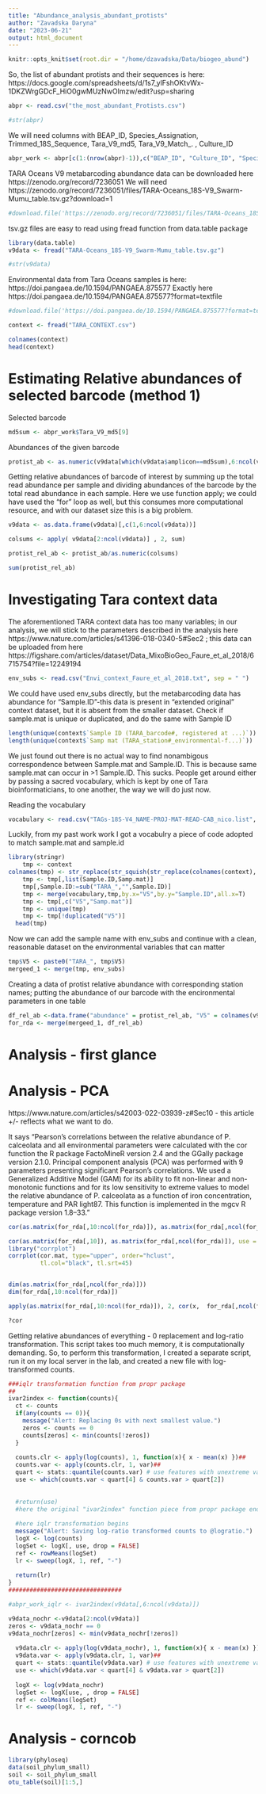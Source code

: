 ```yaml
---
title: "Abundance_analysis_abundant_protists"
author: "Zavadska Daryna"
date: "2023-06-21"
output: html_document
---
```


```r
knitr::opts_knit$set(root.dir = "/home/dzavadska/Data/biogeo_abund")
```


So, the list of abundant protists and their sequences is here:
https://docs.google.com/spreadsheets/d/1s7_ylFshOKtvWx-1DKZWrgGDcF_HiO0gwMUzNwOlmzw/edit?usp=sharing 

```r
abpr <- read.csv("the_most_abundant_Protists.csv")

#str(abpr)
```

We will need columns with BEAP_ID, Species_Assignation, Trimmed_18S_Sequence, Tara_V9_md5, Tara_V9_Match_. , Culture_ID

```r
abpr_work <- abpr[c(1:(nrow(abpr)-1)),c("BEAP_ID", "Culture_ID", "Species_Assignation", "Trimmed_18S_Sequence", "Tara_V9_md5", "Tara_V9_Match_.")]
```


TARA Oceans V9 metabarcoding abundance data can be downloaded here https://zenodo.org/record/7236051
We will need https://zenodo.org/record/7236051/files/TARA-Oceans_18S-V9_Swarm-Mumu_table.tsv.gz?download=1 

```r
#download.file('https://zenodo.org/record/7236051/files/TARA-Oceans_18S-V9_Swarm-Mumu_table.tsv.gz?download=1', destfile = "TARA-Oceans_18S-V9_Swarm-Mumu_table.tsv.gz", method = "wget")
```

tsv.gz files are easy to read using fread function from data.table package
```r
library(data.table)
v9data <- fread("TARA-Oceans_18S-V9_Swarm-Mumu_table.tsv.gz")

#str(v9data)
```

Environmental data from Tara Oceans samples is here: https://doi.pangaea.de/10.1594/PANGAEA.875577 
Exactly here https://doi.pangaea.de/10.1594/PANGAEA.875577?format=textfile 
```r
#download.file('https://doi.pangaea.de/10.1594/PANGAEA.875577?format=textfile', destfile = "TARA_SAMPLES_CONTEXT_ENV-WATERCOLUMN.tab", method = "wget")

context <- fread("TARA_CONTEXT.csv")
```

```r
colnames(context)
head(context)
```

# Estimating Relative abundances of selected barcode (method 1)

Selected barcode
```r
md5sum <- abpr_work$Tara_V9_md5[9]
```

Abundances of the given barcode
```r
protist_ab <- as.numeric(v9data[which(v9data$amplicon==md5sum),6:ncol(v9data)])
```

Getting relative abundances of barcode of interest by summing up the total read abundance per sample and dividing abundances of the barcode by the total read abundance in each sample.
Here we use function apply; we could have used the "for" loop as well, but this consumes more computational resource, and with our dataset size this is a big problem.
```r
v9data <- as.data.frame(v9data)[,c(1,6:ncol(v9data))]

colsums <- apply( v9data[2:ncol(v9data)] , 2, sum)

protist_rel_ab <- protist_ab/as.numeric(colsums)

sum(protist_rel_ab)
```
# Investigating Tara context data

The aforementioned TARA context data has too many variables; in our analysis, we will stick to the parameters described in the analysis here https://www.nature.com/articles/s41396-018-0340-5#Sec2 ;  this data can be uploaded from here
https://figshare.com/articles/dataset/Data_MixoBioGeo_Faure_et_al_2018/6715754?file=12249194 


```r
env_subs <- read.csv("Envi_context_Faure_et_al_2018.txt", sep = " ")
```

We could have used env_subs directly, but the metabarcoding data has abundance for "Sample.ID"-this data is present in "extended original" context dataset, but it is absent from the smaller dataset.
Check if sample.mat is unique or duplicated, and do the same with Sample ID

```r
length(unique(context$`Sample ID (TARA_barcode#, registered at ...)`))
length(unique(context$`Samp mat (TARA_station#_environmental-f...)`))
```
We just found out there is no actual way to find nonambigous correspondence between Sample.mat and Sample.ID. This is because same sample.mat can occur in >1 Sample.ID. This sucks. People get around either by passing a sacred vocabulary, which is kept by one of Tara bioinformaticians, to one another, the way we will do just now.

Reading the vocabulary
```r
vocabulary <- read.csv("TAGs-18S-V4_NAME-PROJ-MAT-READ-CAB_nico.list", sep = "\t", header = FALSE)
```


Luckily, from my past work work I got a vocabulry a piece of code adopted to match sample.mat and sample.id

```r
library(stringr)
    tmp <- context
colnames(tmp) <- str_replace(str_squish(str_replace(colnames(context), "[(](.+)[)]", "")), " ", ".")
    tmp <- tmp[,list(Sample.ID,Samp.mat)]
    tmp[,Sample.ID:=sub("TARA_","",Sample.ID)]
    tmp <- merge(vocabulary,tmp,by.x="V5",by.y="Sample.ID",all.x=T)
    tmp <- tmp[,c("V5","Samp.mat")]
    tmp <- unique(tmp)
    tmp <- tmp[!duplicated("V5")]
  head(tmp)
```

Now we can add the sample name with env_subs and continue with a clean, reasonable dataset on the environmental variables that can matter

```r
tmp$V5 <- paste0("TARA_", tmp$V5)
mergeed_1 <- merge(tmp, env_subs)
```


Creating a data of protist relative abundance with corresponding station names; 
putting the abundance of our barcode with the encironmental parameters in one table

```r
df_rel_ab <-data.frame("abundance" = protist_rel_ab, "V5" = colnames(v9data)[-1])
for_rda <- merge(mergeed_1, df_rel_ab)
```

# Analysis - first glance





# Analysis - PCA 
https://www.nature.com/articles/s42003-022-03939-z#Sec10 - this article +/- reflects what we want to do.

It says "Pearson’s correlations between the relative abundance of P. calceolata and all environmental parameters were calculated with the cor function the R package FactoMineR version 2.4 and the GGally package version 2.1.0. Principal component analysis (PCA) was performed with 9 parameters presenting significant Pearson’s correlations. We used a Generalized Additive Model (GAM) for its ability to fit non-linear and non-monotonic functions and for its low sensitivity to extreme values to model the relative abundance of P. calceolata as a function of iron concentration, temperature and PAR light87. This function is implemented in the mgcv R package version 1.8–33."

```r
cor(as.matrix(for_rda[,10:ncol(for_rda)]), as.matrix(for_rda[,ncol(for_rda)]), use = "pairwise.complete.obs")

cor(as.matrix(for_rda[,10]), as.matrix(for_rda[,ncol(for_rda)]), use = "pairwise.complete.obs")
library("corrplot")
corrplot(cor.mat, type="upper", order="hclust", 
         tl.col="black", tl.srt=45)


dim(as.matrix(for_rda[,ncol(for_rda)]))
dim(for_rda[,10:ncol(for_rda)])

apply(as.matrix(for_rda[,10:ncol(for_rda)]), 2, cor(x,  for_rda[,ncol(for_rda)]))

?cor
```























##################################

Getting relative abundances of everything - 0 replacement and log-ratio transformation. This script takes too much memory, it is computationally demanding. So, to perform this transformation, I created a separate script, run it on my local server 
in the lab, and created a new file with log-transformed counts.
```r
###iqlr transformation function from propr package
##
ivar2index <- function(counts){
  ct <- counts
  if(any(counts == 0)){
    message("Alert: Replacing 0s with next smallest value.")
    zeros <- counts == 0
    counts[zeros] <- min(counts[!zeros])
  }
  
  counts.clr <- apply(log(counts), 1, function(x){ x - mean(x) })##
  counts.var <- apply(counts.clr, 1, var)##
  quart <- stats::quantile(counts.var) # use features with unextreme variance
  use <- which(counts.var < quart[4] & counts.var > quart[2])
  
  
  #return(use)
  #here the original "ivar2index" function piece from propr package ends - this piece is intended to define a reference used for iqlr transformation (below)
  
  #here iqlr transformation begins
  message("Alert: Saving log-ratio transformed counts to @logratio.")
  logX <- log(counts)
  logSet <- logX[, use, drop = FALSE]
  ref <- rowMeans(logSet)
  lr <- sweep(logX, 1, ref, "-")
  
  return(lr)
}
################################

#abpr_work_iqlr <- ivar2index(v9data[,6:ncol(v9data)])
```



```r

v9data_nochr <-v9data[2:ncol(v9data)]
zeros <- v9data_nochr == 0
v9data_nochr[zeros] <- min(v9data_nochr[!zeros])
  
  v9data.clr <- apply(log(v9data_nochr), 1, function(x){ x - mean(x) })##
  v9data.var <- apply(v9data.clr, 1, var)##
  quart <- stats::quantile(v9data.var) # use features with unextreme variance
  use <- which(v9data.var < quart[4] & v9data.var > quart[2])
  
  logX <- log(v9data_nochr)
  logSet <- logX[use, , drop = FALSE]
  ref <- colMeans(logSet)
  lr <- sweep(logX, 1, ref, "-")
```






# Analysis - corncob

```r
library(phyloseq)
data(soil_phylum_small)
soil <- soil_phylum_small
otu_table(soil)[1:5,]
```
















